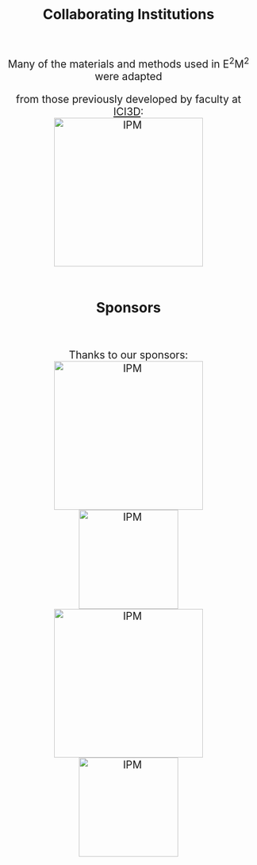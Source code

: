 <br>
<div style="text-align: center; font-size: 2em;">
**Collaborating Institutions**
</div>
<br>
<div style="text-align: center; font-size: 1.5em;">
Many of the materials and methods used in E^2^M^2^ were adapted <br>

from those previously developed by faculty at [ICI3D](http://www.ici3d.org/):
<br>
<img src="images/ici3d-logo.png" alt="IPM" style="width: 300px;" >
</div>
<br>
<div style="text-align: center; font-size: 2em;">
**Sponsors**
</div>
<br>
<div style="text-align: center; font-size: 1.5em;">
Thanks to our sponsors:
<br>
<img src="images/IPM_logo.png" alt="IPM" style="width: 300px;" >
<img src="images/CVB-logo.png" alt="IPM" style="width: 200px;" >
<img src="images/PIVOT-logo.png" alt="IPM" style="width: 300px;" >
<img src="images/Mahaliana_Logo.jpg" alt="IPM" style="width: 200px;" >

</div>